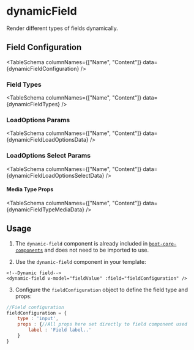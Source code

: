
# dynamicField
Render different types of fields dynamically.

<TableTabs tabsContent={componentDynamicField} />

## Field Configuration

<TableSchema columnNames={["Name", "Content"]} data={dynamicFieldConfiguration} />

### Field Types

<TableSchema columnNames={["Name", "Content"]} data={dynamicFieldTypes} />

### LoadOptions Params

<TableSchema columnNames={["Name", "Content"]} data={dynamicFieldLoadOptionsData} />

### LoadOptions Select Params

<TableSchema columnNames={["Name", "Content"]} data={dynamicFieldLoadOptionsSelectData} />

#### Media Type Props

<TableSchema columnNames={["Name", "Content"]} data={dynamicFieldTypeMediaData} />

## Usage

1. The `dynamic-field` component is already included in [`boot-core-components`](/docs/VueJs/modules/QSite/QsiteBoot#core-components) and does not need to be imported to use.

2. Use the `dynamic-field` component in your template:

```vue
<!--Dynamic field-->
<dynamic-field v-model="fieldValue" :field="fieldConfiguration" />
   ```
3. Configure the `fieldConfiguration` object to define the field type and props:

 ```jsx
 //Field configuration
 fieldConfiguration = {
     type : 'input',
     props : {//All props here set directly to field component used
         label : 'Field label..'
     }
 }
   ```